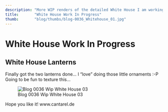 ```yaml
---
description: "More WIP renders of the detailed White House I am working on."
title:       "White House Work In Progress"
thumb:       "blog/thumbs/blog-0036_Whitehouse_01.jpg"
---
```


White House Work In Progress
============================

White House Lanterns
--------------------

Finally got the two lanterns done... I "love" doing those little ornaments :-P Going to be fun to texture this...

![Blog 0036 Wip White House 03](/images/blog/blog-0036_Whitehouse_01.jpg)


Hope you like it!
www.cantarel.de
